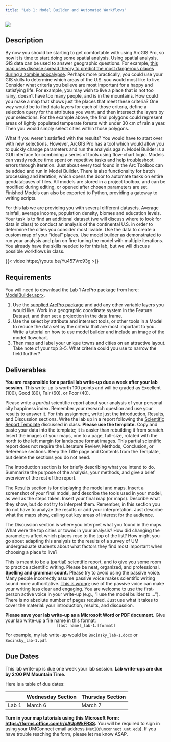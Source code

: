 ```yaml
---
title: "Lab 1: Model Builder and Automated Workflows"
---
```


![](https://pro.arcgis.com/en/pro-app/3.1/help/analysis/geoprocessing/modelbuilder/GUID-622D83E8-3D4A-4299-BA2F-A67F0AC12C51-web.png){fig-align="center"}

## Description

By now you should be starting to get comfortable with using ArcGIS Pro, so now it is time to start doing some spatial analysis. Using spatial analysis, GIS data can be used to answer geographic questions. For example, [this map uses disease spread theory to predict the most dangerous places during a zombie apocalypse](https://mattbierbaum.github.io/zombies-usa/){target="_blank"}. Perhaps more practically, you could use your GIS skills to determine which areas of the U.S. you would most like to live. Consider what criteria you believe are most important for a happy and satisfying life. For example, you may wish to live a place that is not too rainy, doesn’t have too many people, and is in the mountains. How could you make a map that shows just the places that meet these criteria? One way would be to find data layers for each of those criteria, define a selection query for the attributes you want, and then intersect the layers by your selections. For the example above, the final polygons could represent areas of lightly populated temperate forests with under 30 cm of rain a year. Then you would simply select cities within those polygons.

What if you weren’t satisfied with the results? You would have to start over with new selections. However, ArcGIS Pro has a tool which would allow you to quickly change parameters and run the analysis again. Model Builder is a GUI interface for combining a series of tools using flow-chart logic. Models can vastly reduce time spent on repetitive tasks and help troubleshoot errors through iteration. Just about every tool found in the Arc Toolbox can be added and run in Model Builder. There is also functionality for batch processing and iteration, which opens the door to automate tasks on entire geodatabases of files. All models are stored in a project toolbox, and can be modified during editing, or opened after chosen parameters are set. Finished Models can also be exported to Python, providing a gateway to writing scripts.

For this lab we are providing you with several different datasets. Average rainfall, average income, population density, biomes and education levels. Your task is to find an additional dataset (we will discuss where to look for data in class) to conduct an analysis of the continental U.S. in order to determine the cities you consider most livable. Use the data to create a custom map of your “ideal” places. Use model builder as demonstrated to run your analysis and plan on fine tuning the model with multiple iterations. You already have the skills needed to for this lab, but we will discuss possible workflows in class.

{{< video https://youtu.be/Yu457Vrc93g >}}

## Requirements

You will need to download the Lab 1 ArcPro package from here: [ModelBuilder.aprx](/evaluations/ModelBuilder.aprx){target="_blank"}.

1. Use the [supplied ArcPro package](/evaluations/ModelBuilder.aprx){target="_blank"} and add any other variable layers you would like. Work in a geographic coordinate system in the Feature Dataset, and then set a projection in the data frame.
2. Use the select by attribute and intersect tools, or other tools in a Model to reduce the data set by the criteria that are most important to you. Write a tutorial on how to use model builder and include an image of the model flowchart.
3. Then map and label your unique towns and cities on an attractive layout. Take note of your top 3--5. What criteria could you use to narrow the field further?

## Deliverables

**You are responsible for a partial lab write-up due a week after your lab session.** This write-up is worth 100 points and will be graded as Excellent (100), Good (80), Fair (60), or Poor (40).

Please write a *partial* scientific report about your analysis of your personal city happiness index. Remember your research question and use your results to answer it. For this assignment, write just the Introduction, Results, and Discussion sections. Write the lab up in a report following the [Scientific Report Template](/evaluations/lab-template.docx){target="_blank"} discussed in class. **Please use the template.** Copy and paste your data into the template; it is easier than rebuilding it from scratch. Insert the images of your maps, one to a page, full-size, rotated with the north to the left margin for landscape format images. This partial scientific report does not require the Literature Review, Methods, Conclusion, or Reference sections. Keep the Title page and Contents from the Template, but delete the sections you do not need.

The Introduction section is for briefly describing what you intend to do. Summarize the purpose of the analysis, your methods, and give a brief overview of the rest of the report.

The Results section is for displaying the model and maps. Insert a screenshot of your final model, and describe the tools used in your model, as well as the steps taken. Insert your final map (or maps). Describe what they show, but do not try to interpret them. Remember, in this section you do not have to analyze the results or add your interpretation. Just describe what the maps show, calling out key areas of interest for the audience.

The Discussion section is where you interpret what you found in the maps. What were the top cities or towns in your analysis? How did changing the parameters affect which places rose to the top of the list? How might you go about adapting this analysis to the results of a survey of UM undergraduate students about what factors they find most important when choosing a place to live?

This is meant to be a (partial) scientific report, and to give you some room to practice scientific writing. Please be neat, organized, and professional. **Spelling and grammar count.** Please try to avoid using the passive voice. Many people incorrectly assume passive voice makes scientific writing sound more authoritative. [This is wrong](https://writingcenter.unc.edu/tips-and-tools/sciences/){target="_blank"}; use of the passive voice can make your writing less clear and engaging. You are welcome to use the first-person active voice in your write-up (e.g., "I use the model builder to ..."). There is no absolute number of pages required. Just use what it takes to cover the material: your introduction, results, and discussion. 

**Please save your lab write-up as a Microsoft Word or PDF document.** Give your lab write-up a file name in this format:<br><center>`[last name]_lab-1.[format]`<br></center> For example, my lab write-up would be `Bocinsky_lab-1.docx` or `Bocinsky_lab-1.pdf`.

## Due Dates
This lab write-up is due one week your lab session. **Lab write-ups are due by 2:00 PM Mountain Time.**

Here is a table of due dates:

|       | Wednesday Section | Thursday Section |
| :---        |    :----   |          :--- |
| Lab 1      | March 6       | March 7   |

**Turn in your map tutorials using this Microsoft Form: <https://forms.office.com/r/xAUpWkFRSS>{target="_blank"}.** You will be required to sign in using your UMConnect email address (`NetID@umconnect.umt.edu`). If you have trouble reaching the form, please let me know ASAP.
